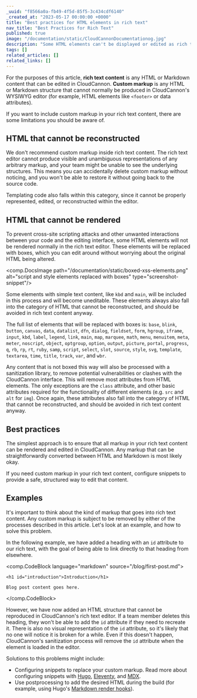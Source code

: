 ```yaml
---
_uuid: "f8566a0a-fb49-4f5d-85f5-3c434cdf6140"
_created_at: "2023-05-17 00:00:00 +0000"
title: "Best practices for HTML elements in rich text"
nav_title: "Best Practices for Rich Text"
published: true
image: "/documentation/static/CloudCannonDocumentationog.jpg"
description: "Some HTML elements can't be displayed or edited as rich text"
tags: []
related_articles: []
related_links: []
---
```


For the purposes of this article, **rich text content** is any HTML or Markdown content that can be edited in CloudCannon. **Custom markup** is any HTML or Markdown structure that cannot normally be produced in CloudCannon's WYSIWYG editor (for example, HTML elements like `<footer>` or data attributes).

If you want to include custom markup in your rich text content, there are some limitations you should be aware of.

## HTML that cannot be reconstructed

We don't recommend custom markup inside rich text content. The rich text editor cannot produce visible and unambiguous representations of any arbitrary markup, and your team might be unable to see the underlying structures. This means you can accidentally delete custom markup without noticing, and you won't be able to restore it without going back to the source code.

Templating code also falls within this category, since it cannot be properly represented, edited, or reconstructed within the editor.

## HTML that cannot be rendered

To prevent cross-site scripting attacks and other unwanted interactions between your code and the editing interface, some HTML elements will not be rendered normally in the rich text editor. These elements will be replaced with boxes, which you can edit around without worrying about the original HTML being altered.

<comp.DocsImage path="/documentation/static/boxed-xss-elements.png" alt="script and style elements replaced with boxes" type="screenshot-snippet"/>

Some elements with simple text content, like `kbd` and `main`, will be included in this process and will become uneditable. These elements always also fall into the category of HTML that cannot be reconstructed, and should be avoided in rich text content anyway.

The full list of elements that will be replaced with boxes is: `base`, `blink`, `button`, `canvas`, `data`, `datalist`, `dfn`, `dialog`, `fieldset`, `form`, `hgroup`, `iframe`, `input`, `kbd`, `label`, `legend`, `link`, `main`, `map`, `marquee`, `math`, `menu`, `menuitem`, `meta`, `meter`, `noscript`, `object`, `optgroup`, `option`, `output`, `picture`, `portal`, `progress`, `q`, `rb`, `rp`, `rt`, `ruby`, `samp`, `script`, `select`, `slot`, `source`, `style`, `svg`, `template`, `textarea`, `time`, `title`, `track`, `var`, and `wbr`.

Any content that is not boxed this way will also be processed with a sanitization library, to remove potential vulnerabilities or clashes with the CloudCannon interface. This will remove most attributes from HTML elements. The only exceptions are the `class` attribute, and other basic attributes required for the functionality of different elements (e.g. `src` and `alt` for `img`). Once again, these attributes also fall into the category of HTML that cannot be reconstructed, and should be avoided in rich text content anyway.

## Best practices

The simplest approach is to ensure that all markup in your rich text content can be rendered and edited in CloudCannon. Any markup that can be straightforwardly converted between HTML and Markdown is most likely okay.

If you need custom markup in your rich text content, configure snippets to provide a safe, structured way to edit that content.

## Examples

It's important to think about the kind of markup that goes into rich text content. Any custom markup is subject to be removed by either of the processes described in this article. Let's look at an example, and how to solve this problem.

In the following example, we have added a heading with an `id` attribute to our rich text, with the goal of being able to link directly to that heading from elsewhere.

<comp.CodeBlock language="markdown" source="/blog/first-post.md">
```
<h1 id="introduction">Introduction</h1>

Blog post content goes here.
```
</comp.CodeBlock>

However, we have now added an HTML structure that cannot be reproduced in CloudCannon's rich text editor. If a team member deletes this heading, they won't be able to add the `id` attribute if they need to recreate it. There is also no visual representation of the `id` attribute, so it's likely that no one will notice it is broken for a while. Even if this doesn't happen, CloudCannon's sanitization process will remove the `id` attribute when the element is loaded in the editor.

Solutions to this problems might include:

* Configuring snippets to replace your custom markup. Read more about configuring snippets with [Hugo](/documentation/articles/editing-with-hugo-shortcodes), [Eleventy](/documentation/articles/editing-with-eleventy-shortcodes), and [MDX](/documentation/articles/editing-with-mdx-components).
* Use postprocessing to add the desired HTML during the build (for example, using Hugo's [Markdown render hooks](https://gohugo.io/templates/render-hooks/)).
